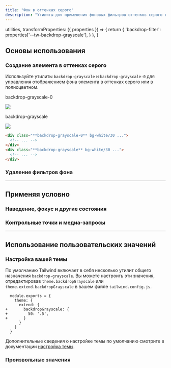 ```yaml
---
title: "Фон в оттенках серого"
description: "Утилиты для применения фоновых фильтров оттенков серого к элементу."
---
```



  utilities,
  transformProperties: ({ properties }) => {
    return {
      'backdrop-filter': properties['--tw-backdrop-grayscale'],
    }
  },
}

## Основы использования

### Создание элемента в оттенках серого

Используйте утилиты `backdrop-grayscale` и `backdrop-grayscale-0` для управления отображением фона элемента в оттенках серого или в полноцветном.

<Example p="none">
  <div class="flex justify-start sm:block overflow-scroll sm:overflow-visible scroll-p-8">
  <div class="flex items-center justify-around gap-6 sm:gap-4 font-mono font-bold shrink-0 p-8">
    <div class="flex flex-col items-center shrink-0">
      <p class="font-medium text-sm text-slate-500 font-mono text-center mb-3 dark:text-slate-400">backdrop-grayscale-0</p>
      <div class="relative">
        <div class="absolute inset-6 backdrop-grayscale-0 h-20 w-20 bg-white/30"></div>
        <img class="w-32 h-32 object-cover rounded-lg shadow-xl" src="https://images.unsplash.com/photo-1554629947-334ff61d85dc?ixid=MnwxMjA3fDB8MHxwaG90by1wYWdlfHx8fGVufDB8fHx8&ixlib=rb-1.2.1&auto=format&fit=crop&w=320&h=320&q=80" />
        <div class="absolute inset-0 ring-1 ring-inset ring-black/10 rounded-lg"></div>
      </div>
    </div>
    <div class="flex flex-col items-center shrink-0">
      <p class="font-medium text-sm text-slate-500 font-mono text-center mb-3 dark:text-slate-400">backdrop-grayscale</p>
      <div class="relative">
        <div class="absolute inset-6 backdrop-grayscale h-20 w-20 bg-white/30"></div>
        <img class="w-32 h-32 object-cover rounded-lg shadow-xl" src="https://images.unsplash.com/photo-1554629947-334ff61d85dc?ixid=MnwxMjA3fDB8MHxwaG90by1wYWdlfHx8fGVufDB8fHx8&ixlib=rb-1.2.1&auto=format&fit=crop&w=320&h=320&q=80" />
        <div class="absolute inset-0 ring-1 ring-inset ring-black/10 rounded-lg"></div>
      </div>
    </div>
  </div>
  </div>
</Example>

```html
<div class="**backdrop-grayscale-0** bg-white/30 ...">
  <!-- ... -->
</div>
<div class="**backdrop-grayscale** bg-white/30 ...">
  <!-- ... -->
</div>
```

### Удаление фильтров фона

<RemovingBackdropFilters defaultClass="backdrop-blur-md backdrop-grayscale" />

---

## <Heading ignore>Применяя условно</Heading>

### <Heading ignore>Наведение, фокус и другие состояния</Heading>

<HoverFocusAndOtherStates defaultClass="backdrop-grayscale" featuredClass="backdrop-grayscale-0" />

### <Heading ignore>Контрольные точки и медиа-запросы</Heading>

<BreakpointsAndMediaQueries defaultClass="backdrop-grayscale" featuredClass="backdrop-grayscale-0" />

---

## Использование пользовательских значений

### Настройка вашей темы

По умолчанию Tailwind включает в себя несколько утилит общего назначения `backdrop-grayscale`. Вы можете настроить эти значения, отредактировав `theme.backdropGrayscale` или `theme.extend.backdropGrayscale` в вашем файле `tailwind.config.js`.

```diff-js tailwind.config.js
  module.exports = {
    theme: {
      extend: {
+       backdropGrayscale: {
+         50: '.5',
+       }
      }
    }
  }
```

Дополнительные сведения о настройке темы по умолчанию смотрите в документации [настройка темы](/docs/theme#customizing-the-default-theme).

### Произвольные значения

<ArbitraryValues property="backdrop-grayscale" featuredClass="backdrop-grayscale-[.5]" />
